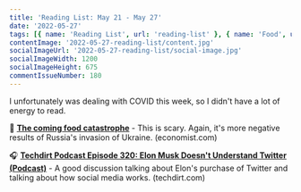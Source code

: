 ```yaml
---
title: 'Reading List: May 21 - May 27'
date: '2022-05-27'
tags: [{ name: 'Reading List', url: 'reading-list' }, { name: 'Food', url: 'food' }, { name: 'Social Media', url: 'social-media' }, { name: 'Internet', url: 'internet' }, { name: 'Twitter', url: 'twitter' }, { name: 'Elon Musk', url: 'elon-musk' }]
contentImage: '2022-05-27-reading-list/content.jpg'
socialImageUrl: '2022-05-27-reading-list/social-image.jpg'
socialImageWidth: 1200
socialImageHeight: 675
commentIssueNumber: 180
---
```


I unfortunately was dealing with COVID this week, so I didn't have a lot of energy to read.

🌾 [**The coming food catastrophe**](https://www.economist.com/leaders/2022/05/19/the-coming-food-catastrophe) - This is scary. Again, it's more negative results of Russia's invasion of Ukraine. <span className="domain">(economist.com)</span>

🎧 [**Techdirt Podcast Episode 320: Elon Musk Doesn't Understand Twitter (Podcast)**](https://www.techdirt.com/2022/05/17/techdirt-podcast-episode-320-elon-musk-doesnt-understand-twitter/) - A good discussion talking about Elon's purchase of Twitter and talking about how social media works. <span className="domain">(techdirt.com)</span>
